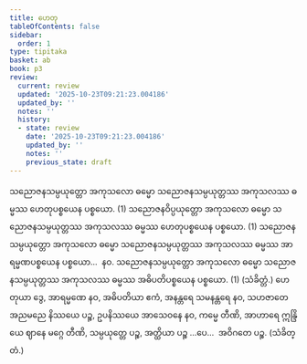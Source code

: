 ```yaml
---
title: ဟေတု
tableOfContents: false
sidebar:
  order: 1
type: tipitaka
basket: ab
book: p3
review:
  current: review
  updated: '2025-10-23T09:21:23.004186'
  updated_by: ''
  notes: ''
  history:
  - state: review
    date: '2025-10-23T09:21:23.004186'
    updated_by: ''
    notes: ''
    previous_state: draft
---
```



<ReviewStatus review={frontmatter.review} showDetails={true} />

<HypothesisAnnotation frontmatter={frontmatter} />

<DynamicBreadcrumb />

<Division number="25" book="p3" e="ch" v="39" p="373">

<Paragraph number="1748" book="p3">
သညောဇနသမ္ပယုတ္တော အကုသလော ဓမ္မော သညောဇနသမ္ပယုတ္တဿ အကုသလဿ ဓမ္မဿ ဟေတုပစ္စယေန ပစ္စယော. (1)
</Paragraph>

<Paragraph number="1749" book="p3">
သညောဇနဝိပ္ပယုတ္တော အကုသလော ဓမ္မော သညောဇနသမ္ပယုတ္တဿ အကုသလဿ ဓမ္မဿ ဟေတုပစ္စယေန ပစ္စယော. (1)
</Paragraph>

<Paragraph number="1750" book="p3">
သညောဇနသမ္ပယုတ္တော အကုသလော ဓမ္မော သညောဇနသမ္ပယုတ္တဿ အကုသလဿ ဓမ္မဿ အာရမ္မဏပစ္စယေန ပစ္စယော…  နဝ.
</Paragraph>

<Paragraph number="1751" book="p3">
သညောဇနသမ္ပယုတ္တော အကုသလော ဓမ္မော သညောဇနသမ္ပယုတ္တဿ အကုသလဿ ဓမ္မဿ အဓိပတိပစ္စယေန ပစ္စယော. (1) (သံခိတ္တံ.)
</Paragraph>

</Division>
<Division number="26" book="p3" e="ch" v="39" p="374">

<Paragraph number="1752" book="p3">
ဟေတုယာ ဒွေ, အာရမ္မဏေ နဝ, အဓိပတိယာ ဧကံ, အနန္တရေ သမနန္တရေ နဝ, သဟဇာတေ အညမညေ နိဿယေ ပဉ္စ, ဥပနိဿယေ အာသေဝနေ နဝ, ကမ္မေ တီဏိ, အာဟာရေ ဣန္ဒြိယေ ဈာနေ မဂ္ဂေ တီဏိ, သမ္ပယုတ္တေ ပဉ္စ, အတ္ထိယာ ပဉ္စ …ပေ…  အဝိဂတေ ပဉ္စ. (သံခိတ္တံ.)
</Paragraph>
</Division>